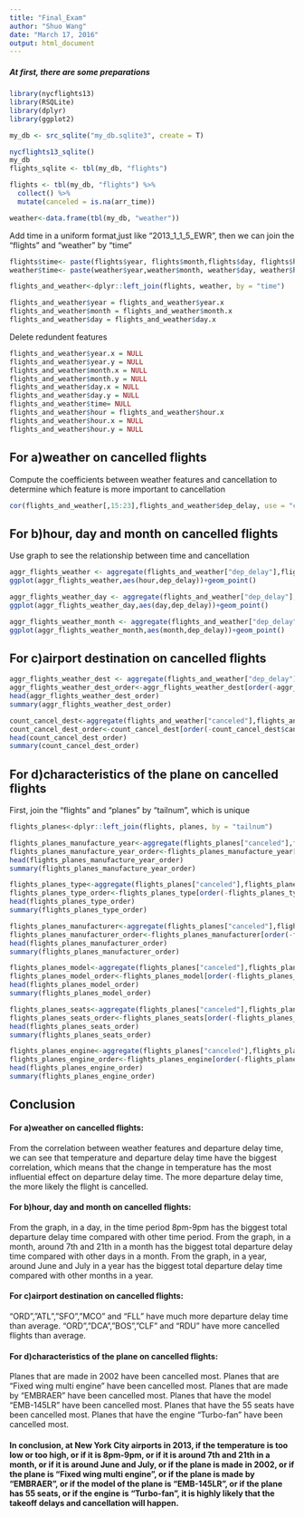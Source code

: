 ```yaml
---
title: "Final_Exam"
author: "Shuo Wang"
date: "March 17, 2016"
output: html_document
---
```


##### At first, there are some preparations
```r
library(nycflights13)
library(RSQLite)
library(dplyr)
library(ggplot2)

my_db <- src_sqlite("my_db.sqlite3", create = T)

nycflights13_sqlite()
my_db
flights_sqlite <- tbl(my_db, "flights")

flights <- tbl(my_db, "flights") %>% 
  collect() %>%
  mutate(canceled = is.na(arr_time))

weather<-data.frame(tbl(my_db, "weather"))
```

Add time in a uniform format,just like "2013_1_1_5_EWR", then we can join the "flights" and "weather" by "time"
```r
flights$time<- paste(flights$year, flights$month,flights$day, flights$hour,flights$origin, sep="_")
weather$time<- paste(weather$year,weather$month, weather$day, weather$hour,weather$origin, sep = "_")

flights_and_weather<-dplyr::left_join(flights, weather, by = "time")

flights_and_weather$year = flights_and_weather$year.x
flights_and_weather$month = flights_and_weather$month.x
flights_and_weather$day = flights_and_weather$day.x
```

Delete redundent features
```r
flights_and_weather$year.x = NULL
flights_and_weather$year.y = NULL
flights_and_weather$month.x = NULL
flights_and_weather$month.y = NULL
flights_and_weather$day.x = NULL
flights_and_weather$day.y = NULL
flights_and_weather$time= NULL
flights_and_weather$hour = flights_and_weather$hour.x
flights_and_weather$hour.x = NULL
flights_and_weather$hour.y = NULL
```

## For a)weather on cancelled flights
Compute the coefficients between weather features and cancellation to determine which feature is more important to cancellation
```r
cor(flights_and_weather[,15:23],flights_and_weather$dep_delay, use = "complete")
```

## For b)hour, day and month on cancelled flights
Use graph to see the relationship between time and cancellation
```r
aggr_flights_weather <- aggregate(flights_and_weather["dep_delay"],flights_and_weather["hour"],sum, na.rm = TRUE)
ggplot(aggr_flights_weather,aes(hour,dep_delay))+geom_point()

aggr_flights_weather_day <- aggregate(flights_and_weather["dep_delay"],flights_and_weather["day"],sum, na.rm = TRUE)
ggplot(aggr_flights_weather_day,aes(day,dep_delay))+geom_point()

aggr_flights_weather_month <- aggregate(flights_and_weather["dep_delay"],flights_and_weather["month"],sum, na.rm = TRUE)
ggplot(aggr_flights_weather_month,aes(month,dep_delay))+geom_point()
```

## For c)airport destination on cancelled flights
```r
aggr_flights_weather_dest <- aggregate(flights_and_weather["dep_delay"],flights_and_weather["dest"],sum, na.rm = TRUE)
aggr_flights_weather_dest_order<-aggr_flights_weather_dest[order(-aggr_flights_weather_dest$dep_delay),]
head(aggr_flights_weather_dest_order)
summary(aggr_flights_weather_dest_order)

count_cancel_dest<-aggregate(flights_and_weather["canceled"],flights_and_weather["dest"],sum, na.rm = TRUE)
count_cancel_dest_order<-count_cancel_dest[order(-count_cancel_dest$canceled),]
head(count_cancel_dest_order)
summary(count_cancel_dest_order)
```

## For d)characteristics of the plane on cancelled flights
First, join the "flights" and "planes" by "tailnum", which is unique 
```r
flights_planes<-dplyr::left_join(flights, planes, by = "tailnum")
```

```r
flights_planes_manufacture_year<-aggregate(flights_planes["canceled"],flights_planes["year.y"],sum, na.rm = TRUE)
flights_planes_manufacture_year_order<-flights_planes_manufacture_year[order(-flights_planes_manufacture_year$canceled),]
head(flights_planes_manufacture_year_order)
summary(flights_planes_manufacture_year_order)

flights_planes_type<-aggregate(flights_planes["canceled"],flights_planes["type"],sum, na.rm = TRUE)
flights_planes_type_order<-flights_planes_type[order(-flights_planes_type$canceled),]
head(flights_planes_type_order)
summary(flights_planes_type_order)

flights_planes_manufacturer<-aggregate(flights_planes["canceled"],flights_planes["manufacturer"],sum, na.rm = TRUE)
flights_planes_manufacturer_order<-flights_planes_manufacturer[order(-flights_planes_manufacturer$canceled),]
head(flights_planes_manufacturer_order)
summary(flights_planes_manufacturer_order)

flights_planes_model<-aggregate(flights_planes["canceled"],flights_planes["model"],sum, na.rm = TRUE)
flights_planes_model_order<-flights_planes_model[order(-flights_planes_model$canceled),]
head(flights_planes_model_order)
summary(flights_planes_model_order)

flights_planes_seats<-aggregate(flights_planes["canceled"],flights_planes["seats"],sum, na.rm = TRUE)
flights_planes_seats_order<-flights_planes_seats[order(-flights_planes_seats$canceled),]
head(flights_planes_seats_order)
summary(flights_planes_seats_order)

flights_planes_engine<-aggregate(flights_planes["canceled"],flights_planes["engine"],sum, na.rm = TRUE)
flights_planes_engine_order<-flights_planes_engine[order(-flights_planes_engine$canceled),]
head(flights_planes_engine_order)
summary(flights_planes_engine_order)
```

## Conclusion
#### For a)weather on cancelled flights:
From the correlation between weather features and departure delay time, we can see that temperature and departure delay time have the biggest correlation, which means that the change in temperature has the most influential effect on departure delay time. The more departure delay time, the more likely the flight is cancelled.

#### For b)hour, day and month on cancelled flights:
From the graph, in a day, in the time period 8pm-9pm has the biggest total departure delay time compared with other time period.
From the graph, in a month, around 7th and 21th in a month has the biggest total departure delay time compared with other days in a month.
From the graph, in a year, around June and July in a year has the biggest total departure delay time compared with other months in a year.

#### For c)airport destination on cancelled flights:
“ORD”,”ATL”,”SFO”,”MCO” and “FLL” have much more departure delay time than average.
“ORD”,”DCA”,”BOS”,”CLF” and “RDU” have more cancelled flights than average.

#### For d)characteristics of the plane on cancelled flights:
Planes that are made in 2002 have been cancelled most.
Planes that are “Fixed wing multi engine” have been cancelled most.
Planes that are made by “EMBRAER” have been cancelled most.
Planes that have the model “EMB-145LR” have been cancelled most.
Planes that have the 55 seats have been cancelled most.
Planes that have the engine “Turbo-fan” have been cancelled most.

#### In conclusion, at New York City airports in 2013, if the temperature is too low or too high, or if it is 8pm-9pm, or if it is around 7th and 21th in a month, or if it is around June and July, or if the plane is made in 2002, or if the plane is “Fixed wing multi engine”, or if the plane is made by “EMBRAER”, or if the model of the plane is “EMB-145LR”, or if the plane has 55 seats, or if the engine is “Turbo-fan”, it is highly likely that the takeoff delays and cancellation will happen.


